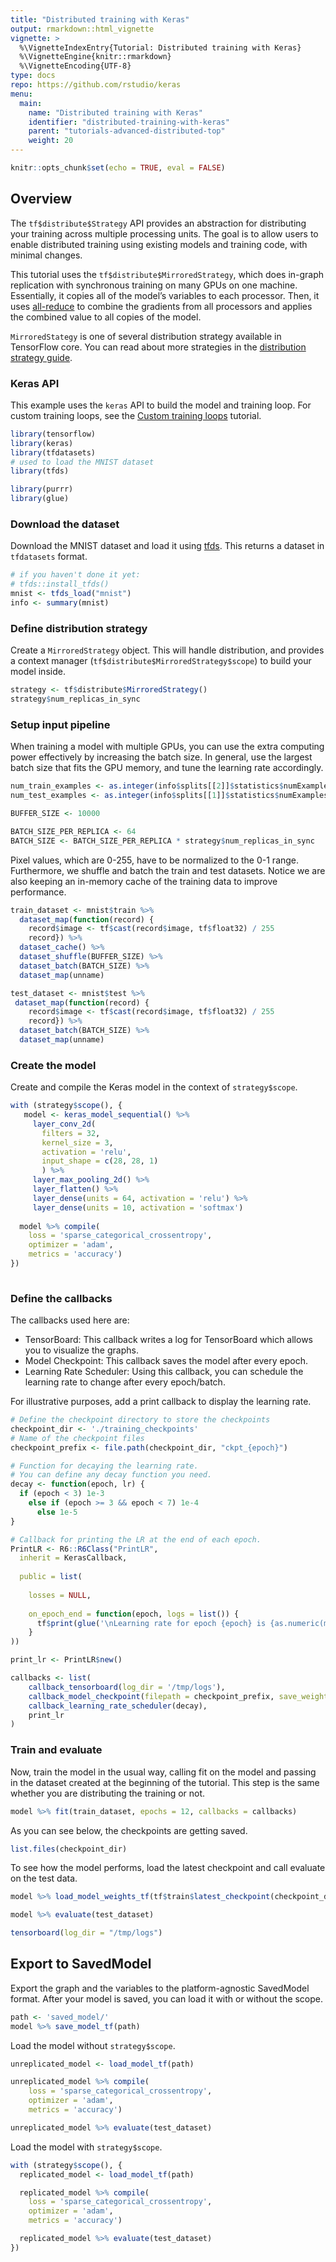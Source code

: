 ```yaml
---
title: "Distributed training with Keras"
output: rmarkdown::html_vignette
vignette: >
  %\VignetteIndexEntry{Tutorial: Distributed training with Keras}
  %\VignetteEngine{knitr::rmarkdown}
  %\VignetteEncoding{UTF-8}
type: docs
repo: https://github.com/rstudio/keras
menu:
  main:
    name: "Distributed training with Keras"
    identifier: "distributed-training-with-keras"
    parent: "tutorials-advanced-distributed-top"
    weight: 20
---
```


```r
knitr::opts_chunk$set(echo = TRUE, eval = FALSE)
```

## Overview

The `tf$distribute$Strategy` API provides an abstraction for distributing your training across multiple processing units. The goal is to allow users to enable distributed training using existing models and training code, with minimal changes.

This tutorial uses the `tf$distribute$MirroredStrategy`, which does in-graph replication with synchronous training on many GPUs on one machine. Essentially, it copies all of the model's variables to each processor. Then, it uses [all-reduce](http://mpitutorial.com/tutorials/mpi-reduce-and-allreduce/) to combine the gradients from all processors and applies the combined value to all copies of the model.

`MirroredStategy` is one of several distribution strategy available in TensorFlow core. You can read about more strategies in the [distribution strategy guide](TBD guide).

### Keras API

This example uses the `keras` API to build the model and training loop. For custom training loops, see the [Custom training loops](TBD tutorial) tutorial.

```r
library(tensorflow)
library(keras)
library(tfdatasets)
# used to load the MNIST dataset
library(tfds)

library(purrr)
library(glue)
```



### Download the dataset

Download the MNIST dataset and load it using [tfds](https://github.com/rstudio/tfds). This returns a dataset in `tfdatasets` format.

```r
# if you haven't done it yet:
# tfds::install_tfds()
mnist <- tfds_load("mnist")
info <- summary(mnist)
```

### Define distribution strategy

Create a `MirroredStrategy` object. This will handle distribution, and provides a context manager (`tf$distribute$MirroredStrategy$scope`) to build your model inside.

```r
strategy <- tf$distribute$MirroredStrategy()
strategy$num_replicas_in_sync
```

### Setup input pipeline

When training a model with multiple GPUs, you can use the extra computing power effectively by increasing the batch size. In general, use the largest batch size that fits the GPU memory, and tune the learning rate accordingly.

```r
num_train_examples <- as.integer(info$splits[[2]]$statistics$numExamples)
num_test_examples <- as.integer(info$splits[[1]]$statistics$numExamples)

BUFFER_SIZE <- 10000

BATCH_SIZE_PER_REPLICA <- 64
BATCH_SIZE <- BATCH_SIZE_PER_REPLICA * strategy$num_replicas_in_sync
```

Pixel values, which are 0-255, have to be normalized to the 0-1 range. Furthermore, we shuffle and batch the train and test datasets. Notice we are also keeping an in-memory cache of the training data to improve performance.


```r
train_dataset <- mnist$train %>% 
  dataset_map(function(record) {
    record$image <- tf$cast(record$image, tf$float32) / 255
    record}) %>%
  dataset_cache() %>%
  dataset_shuffle(BUFFER_SIZE) %>% 
  dataset_batch(BATCH_SIZE) %>% 
  dataset_map(unname)

test_dataset <- mnist$test %>% 
 dataset_map(function(record) {
    record$image <- tf$cast(record$image, tf$float32) / 255
    record}) %>%
  dataset_batch(BATCH_SIZE) %>% 
  dataset_map(unname)
```

### Create the model

Create and compile the Keras model in the context of `strategy$scope`.

```r
with (strategy$scope(), {
   model <- keras_model_sequential() %>%
     layer_conv_2d(
       filters = 32,
       kernel_size = 3,
       activation = 'relu',
       input_shape = c(28, 28, 1)
       ) %>%
     layer_max_pooling_2d() %>%
     layer_flatten() %>%
     layer_dense(units = 64, activation = 'relu') %>%
     layer_dense(units = 10, activation = 'softmax')
   
  model %>% compile(
    loss = 'sparse_categorical_crossentropy',
    optimizer = 'adam',
    metrics = 'accuracy')
})
 
```

### Define the callbacks

The callbacks used here are:

- TensorBoard: This callback writes a log for TensorBoard which allows you to visualize the graphs.
- Model Checkpoint: This callback saves the model after every epoch.
- Learning Rate Scheduler: Using this callback, you can schedule the learning rate to change after every epoch/batch.

For illustrative purposes, add a print callback to display the learning rate.

```r
# Define the checkpoint directory to store the checkpoints
checkpoint_dir <- './training_checkpoints'
# Name of the checkpoint files
checkpoint_prefix <- file.path(checkpoint_dir, "ckpt_{epoch}")

```

```r
# Function for decaying the learning rate.
# You can define any decay function you need.
decay <- function(epoch, lr) {
  if (epoch < 3) 1e-3
    else if (epoch >= 3 && epoch < 7) 1e-4
      else 1e-5
}
```


```r
# Callback for printing the LR at the end of each epoch.
PrintLR <- R6::R6Class("PrintLR",
  inherit = KerasCallback,
  
  public = list(
    
    losses = NULL,
     
    on_epoch_end = function(epoch, logs = list()) {
      tf$print(glue('\nLearning rate for epoch {epoch} is {as.numeric(model$optimizer$lr)}\n'))
    }
))

print_lr <- PrintLR$new()

```


```r
callbacks <- list(
    callback_tensorboard(log_dir = '/tmp/logs'),
    callback_model_checkpoint(filepath = checkpoint_prefix, save_weights_only = TRUE),
    callback_learning_rate_scheduler(decay),
    print_lr
)
```

### Train and evaluate

Now, train the model in the usual way, calling fit on the model and passing in the dataset created at the beginning of the tutorial. This step is the same whether you are distributing the training or not.

```r
model %>% fit(train_dataset, epochs = 12, callbacks = callbacks)

```

As you can see below, the checkpoints are getting saved.

```r
list.files(checkpoint_dir)
```


To see how the model performs, load the latest checkpoint and call evaluate on the test data.

```r
model %>% load_model_weights_tf(tf$train$latest_checkpoint(checkpoint_dir))

model %>% evaluate(test_dataset)

```


```r
tensorboard(log_dir = "/tmp/logs")
```


## Export to SavedModel

Export the graph and the variables to the platform-agnostic SavedModel format. After your model is saved, you can load it with or without the scope.

```r
path <- 'saved_model/'
model %>% save_model_tf(path)
```

Load the model without `strategy$scope`.

```r
unreplicated_model <- load_model_tf(path)

unreplicated_model %>% compile(
    loss = 'sparse_categorical_crossentropy',
    optimizer = 'adam',
    metrics = 'accuracy')

unreplicated_model %>% evaluate(test_dataset)
```

Load the model with `strategy$scope`.


```r
with (strategy$scope(), {
  replicated_model <- load_model_tf(path)

  replicated_model %>% compile(
    loss = 'sparse_categorical_crossentropy',
    optimizer = 'adam',
    metrics = 'accuracy')

  replicated_model %>% evaluate(test_dataset)
})
```

